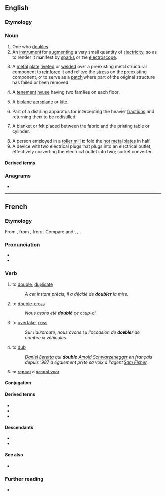 ==English==

===Etymology===
{{suffix|en|double|er}}

===Noun===
{{en-noun}}

# One who [[double]]s.
# An [[instrument]] for [[augment]]ing a very small quantity of [[electricity]], so as to render it manifest by [[spark]]s or the [[electroscope]].
# {{lb|en|structural engineering}} A [[metal]] [[plate]] [[rivet]]ed or [[weld]]ed over a preexisting metal structural component to [[reinforce]] it and relieve the [[stress]] on the preexisting component, or to serve as a [[patch]] where part of the original structure has failed or been removed.
#: {{ux|en|The mechanics fastened a '''doubler''' over the hole where the cracked section of the plane's skin had been cut out.}}
#: {{ux|en|The airworthiness directive called for riveting a reinforcing '''doubler''' to the wing midspar web to keep the spar from buckling under flight loads.}}
# {{lb|en|US|dialect}} A [[tenement]] [[house]] having two families on each floor.
# {{lb|en|colloquial}} A [[biplane]] [[aeroplane]] or [[kite]].
# Part of a distilling apparatus for intercepting the heavier [[fraction]]s and returning them to be redistilled.
# {{lb|en|calico printing}} A blanket or felt placed between the fabric and the printing table or cylinder.
# A person employed in a [[roller mill]] to fold the [[hot]] [[metal]] [[plate]]s in half.
# A device with two electrical plugs that plugs into an electrical outlet, effectively converting the electrical outlet into two; socket converter.

====Derived terms====
{{der2|en|line doubler|scan doubler}}

===Anagrams===
* {{anagrams|en|a=bdeloru|Boulder|boulder}}

----

==French==

===Etymology===
From {{inh|fr|fro|dobler}}, from {{inh|fr|LL.|dūplō}}, from {{inh|fr|la|dūplus}}. Compare {{cog|es|-}} and {{cog|ca|doblar}}, {{cog|pt|dobrar}}, {{cog|it|doppiare}}.

===Pronunciation===
* {{fr-IPA}}
* {{audio|fr|Fr-doubler.ogg|Audio}}

===Verb===
{{fr-verb}}

# to [[double]], [[duplicate]]
#: ''A cet instant précis, il a décidé de '''doubler''' la mise.''
# to [[double-cross]]
#: ''Nous avons été '''doublé''' ce coup-ci.''
# to [[overtake]], [[pass]]
#: ''Sur l'autoroute, nous avons eu l'occasion de '''doubler''' de nombreux véhicules.''
# to [[dub]]
#: ''[[:w:Daniel Beretta|Daniel Beretta]] qui '''double''' [[:w:Arnold Schwarzenegger|Arnold Schwarzenegger]] en français depuis 1987 a également prêté sa voix à l'agent [[:w:Sam Fisher|Sam Fisher]].''
# {{lb|fr|Belgium}} to [[repeat]] a [[school year]]
#: {{syn|fr|redoubler}}

====Conjugation====
{{fr-conj-auto}}

====Derived terms====
* {{l|fr|doublage}}
* {{l|fr|redoubler}}
* {{l|fr|dédoubler}}

====Descendants====
* {{desc|pt-BR|dublar|bor=1}}
* {{desc|ro|dubla|bor=1}}

====See also====
* {{l|fr|dupliquer}}

===Further reading===
* {{R:TLFi}}

{{C|fr|Education}}